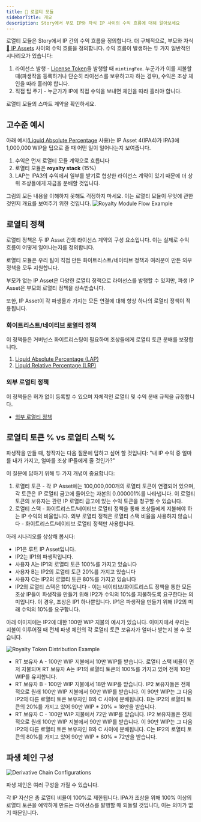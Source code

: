 ```yaml
---
title: 💸 로열티 모듈
sidebarTitle: 개요
description: Story에서 부모 IP와 자식 IP 사이의 수익 흐름에 대해 알아보세요
---
```


로열티 모듈은 Story에서 IP 간의 수익 흐름을 정의합니다. 더 구체적으로, 부모와 자식 [🧩 IP Assets](/concepts/ip-asset/overview) 사이의 수익 흐름을 정의합니다. 수익 흐름이 발생하는 두 가지 일반적인 시나리오가 있습니다:

1. 라이선스 발행 - [License Token](/concepts/licensing-module/license-token)을 발행할 때 `mintingFee`. 누군가가 이를 지불할 때(파생작을 등록하거나 단순히 라이선스를 보유하고자 하는 경우), 수익은 조상 체인을 따라 흘러야 합니다.
2. 직접 팁 주기 - 누군가가 IP에 직접 수익을 보내면 체인을 따라 흘러야 합니다.

<CardGroup cols={1}>
  <Card title="RoyaltyModule.sol" href="https://github.com/storyprotocol/protocol-core-v1/blob/main/contracts/modules/royalty/RoyaltyModule.sol" icon="scroll" color="#ccb092">
    로열티 모듈의 스마트 계약을 확인하세요.
  </Card>
</CardGroup>

## 고수준 예시

아래 예시([Liquid Absolute Percentage](/concepts/royalty-module/liquid-absolute-percentage) 사용)는 IP Asset 4(IPA4)가 IPA3에 1,000,000 WIP을 팁으로 줄 때 어떤 일이 일어나는지 보여줍니다.

1. 수익은 먼저 로열티 모듈 계약으로 흐릅니다
2. 로열티 모듈은 **royalty stack** (15%)
3. LAP는 IPA3의 수익에서 일부를 받기로 협상한 라이선스 계약이 있기 때문에 더 상위 조상들에게 자금을 분배할 것입니다.

<Note>
  그림의 모든 내용을 이해하지 못해도 걱정하지 마세요. 이는 로열티 모듈이 무엇에 관한 것인지 개요를 보여주기 위한 것입니다.
</Note>

<Frame>
  <img src="/images/concepts/royalty-module-overview.png" alt="Royalty Module Flow Example" />
</Frame>

## 로열티 정책

로열티 정책은 두 IP Asset 간의 라이선스 계약의 구성 요소입니다. 이는 실제로 수익 흐름이 어떻게 일어나는지를 정의합니다.

로열티 모듈은 우리 팀이 직접 만든 화이트리스트/네이티브 정책과 여러분이 만든 외부 정책을 모두 지원합니다.

<Note>
  부모가 없는 IP Asset은 다양한 로열티 정책으로 라이선스를 발행할 수 있지만, 파생 IP Asset은 부모의 로열티 정책을 상속받습니다.

  또한, IP Asset이 각 파생물과 가지는 모든 연결에 대해 항상 하나의 로열티 정책이 적용됩니다.
</Note>

### 화이트리스트/네이티브 로열티 정책

이 정책들은 거버넌스 화이트리스팅이 필요하며 조상들에게 로열티 토큰 분배를 보장합니다.

1. [Liquid Absolute Percentage (LAP)](/concepts/royalty-module/liquid-absolute-percentage)
2. [Liquid Relative Percentage (LRP)](/concepts/royalty-module/liquid-relative-percentage)

### 외부 로열티 정책

이 정책들은 허가 없이 등록할 수 있으며 자체적인 로열티 및 수익 분배 규칙을 규정합니다.

* [외부 로열티 정책](/concepts/royalty-module/external-royalty-policies)

## 로열티 토큰 % vs 로열티 스택 %

파생작을 만들 때, 창작자는 다음 질문에 답하고 싶어 할 것입니다: "내 IP 수익 중 얼마를 내가 가지고, 얼마를 조상 IP들에게 줄 것인가?"

이 질문에 답하기 위해 두 가지 개념이 중요합니다:

1. 로열티 토큰 - 각 IP Asset에는 100,000,000개의 로열티 토큰이 연결되어 있으며, 각 토큰은 IP 로열티 금고에 들어오는 자본의 0.000001%를 나타냅니다. 이 로열티 토큰의 보유자는 관련 IP 로열티 금고에 있는 수익 토큰을 청구할 수 있습니다.
2. 로열티 스택 - 화이트리스트/네이티브 로열티 정책을 통해 조상들에게 지불해야 하는 IP 수익의 비율입니다. 외부 로열티 정책은 로열티 스택 비율을 사용하지 않습니다 - 화이트리스트/네이티브 로열티 정책만 사용합니다.

아래 시나리오를 상상해 봅시다:

* IP1은 루트 IP Asset입니다.
* IP2는 IP1의 파생작입니다.
* 사용자 A는 IP1의 로열티 토큰 100%를 가지고 있습니다
* 사용자 B는 IP2의 로열티 토큰 20%를 가지고 있습니다
* 사용자 C는 IP2의 로열티 토큰 80%를 가지고 있습니다
* IP2의 로열티 스택은 10%입니다 - 이는 네이티브/화이트리스트 정책을 통한 모든 조상 IP들이 파생작을 만들기 위해 IP2가 수익의 10%를 지불하도록 요구한다는 의미입니다. 이 경우, 조상은 IP1 하나뿐입니다. IP1은 파생작을 만들기 위해 IP2의 미래 수익의 10%를 요구합니다.

아래 이미지에는 IP2에 대한 100만 WIP 지불의 예시가 있습니다. 이미지에서 우리는 지불이 이루어질 때 전체 파생 체인의 각 로열티 토큰 보유자가 얼마나 받는지 볼 수 있습니다.

<Frame>
  <img src="/images/concepts/rt-vs-rs.png" alt="Royalty Token Distribution Example" />
</Frame>

* RT 보유자 A - 100만 WIP 지불에서 10만 WIP를 받습니다. 로열티 스택 비율이 먼저 지불되며 RT 보유자 A는 IP1의 로열티 토큰의 100%를 가지고 있어 전체 10만 WIP를 유지합니다.
* RT 보유자 B - 100만 WIP 지불에서 18만 WIP를 받습니다. IP2 보유자들은 전체적으로 원래 100만 WIP 지불에서 90만 WIP를 받습니다. 이 90만 WIP는 그 다음 IP2의 다른 로열티 토큰 보유자인 B와 C 사이에 분배됩니다. B는 IP2의 로열티 토큰의 20%를 가지고 있어 90만 WIP \* 20% = 18만을 받습니다.
* RT 보유자 C - 100만 WIP 지불에서 72만 WIP를 받습니다. IP2 보유자들은 전체적으로 원래 100만 WIP 지불에서 90만 WIP를 받습니다. 이 90만 WIP는 그 다음 IP2의 다른 로열티 토큰 보유자인 B와 C 사이에 분배됩니다. C는 IP2의 로열티 토큰의 80%를 가지고 있어 90만 WIP \* 80% = 72만을 받습니다.

## 파생 체인 구성

<Frame>
  <img src="/images/concepts/derivative-chain-config.png" alt="Derivative Chain Configurations" />
</Frame>

파생 체인은 여러 구성을 가질 수 있습니다.

각 IP 자산은 총 로열티 비율이 100%로 제한됩니다. IPA가 조상을 위해 100% 이상의 로열티 토큰을 예약하게 만드는 라이선스를 발행할 때 되돌릴 것입니다, 이는 의미가 없기 때문입니다.
